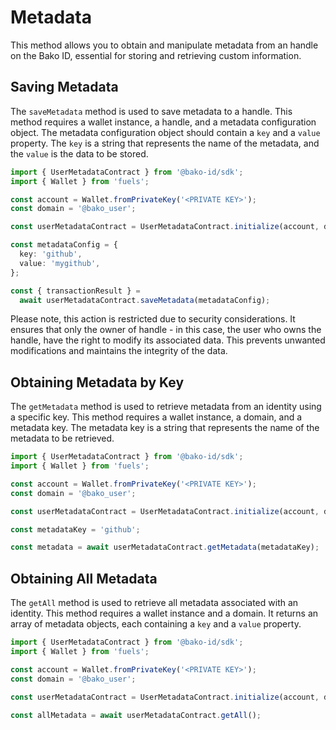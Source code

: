 
# Metadata

This method allows you to obtain and manipulate metadata from an handle on the Bako ID, essential for storing and
retrieving custom information.

<ThemeMetadataImage />

## Saving Metadata

The `saveMetadata` method is used to save metadata to a handle. This method requires a wallet instance, a handle, and
a metadata configuration object. The metadata configuration object should contain a `key` and a `value` property. The `key` is
a string that represents the name of the metadata, and the `value` is the data to be stored.

```ts
import { UserMetadataContract } from '@bako-id/sdk';
import { Wallet } from 'fuels';

const account = Wallet.fromPrivateKey('<PRIVATE KEY>');
const domain = '@bako_user';

const userMetadataContract = UserMetadataContract.initialize(account, domain);

const metadataConfig = {
  key: 'github',
  value: 'mygithub',
};

const { transactionResult } =
  await userMetadataContract.saveMetadata(metadataConfig);
```

<Warning>
  Please note, this action is restricted due to security considerations. It
  ensures that only the owner of handle - in this case, the user who owns the
  handle, have the right to modify its associated data. This prevents unwanted
  modifications and maintains the integrity of the data.
</Warning>

## Obtaining Metadata by Key

The `getMetadata` method is used to retrieve metadata from an identity using a specific key. This method requires a wallet
instance, a domain, and a metadata key. The metadata key is a string that represents the name of the metadata to be retrieved.

```ts
import { UserMetadataContract } from '@bako-id/sdk';
import { Wallet } from 'fuels';

const account = Wallet.fromPrivateKey('<PRIVATE KEY>');
const domain = '@bako_user';

const userMetadataContract = UserMetadataContract.initialize(account, domain);

const metadataKey = 'github';

const metadata = await userMetadataContract.getMetadata(metadataKey);
```

## Obtaining All Metadata

The `getAll` method is used to retrieve all metadata associated with an identity. This method requires a wallet instance
and a domain. It returns an array of metadata objects, each containing a `key` and a `value` property.

```ts
import { UserMetadataContract } from '@bako-id/sdk';
import { Wallet } from 'fuels';

const account = Wallet.fromPrivateKey('<PRIVATE KEY>');
const domain = '@bako_user';

const userMetadataContract = UserMetadataContract.initialize(account, domain);

const allMetadata = await userMetadataContract.getAll();
```
